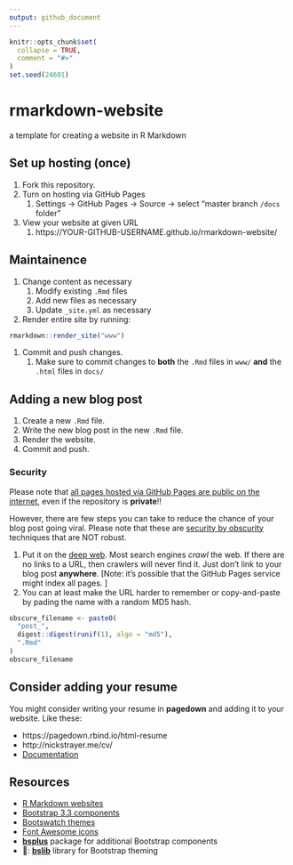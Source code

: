 ```yaml
---
output: github_document
---
```


<!-- README.md is generated from README.Rmd. Please edit that file -->

```r
knitr::opts_chunk$set(
  collapse = TRUE,
  comment = "#>"
)
set.seed(24601)
```

# rmarkdown-website

<!-- badges: start -->
<!-- badges: end -->

a template for creating a website in R Markdown

## Set up hosting (once)

1. Fork this repository. 
1. Turn on hosting via GitHub Pages
    1. Settings -> GitHub Pages -> Source -> select "master branch `/docs` folder"
1. View your website at given URL
    1. https://YOUR-GITHUB-USERNAME.github.io/rmarkdown-website/

## Maintainence

1. Change content as necessary
    1. Modify existing `.Rmd` files
    1. Add new files as necessary
    1. Update `_site.yml` as necessary
1. Render entire site by running:

```r
rmarkdown::render_site("www")
```

1. Commit and push changes. 
    1. Make sure to commit changes to **both** the `.Rmd` files in `www/` **and** the `.html` files in `docs/`

## Adding a new blog post

1. Create a new `.Rmd` file. 
1. Write the new blog post in the new `.Rmd` file.
1. Render the website. 
1. Commit and push. 

### Security

Please note that [all pages hosted via GitHub Pages are public on the internet](https://docs.github.com/en/github/working-with-github-pages/about-github-pages), even if the repository is **private**!!

However, there are few steps you can take to reduce the chance of your blog post going viral. 
Please note that these are [security by obscurity](https://en.wikipedia.org/wiki/Security_through_obscurity) techniques that are NOT robust. 

1. Put it on the [deep web](https://en.wikipedia.org/wiki/Deep_web). Most search engines *crawl* the web. If there are no links to a URL, then crawlers will never find it. Just don't link to your blog post **anywhere**. [Note: it's possible that the GitHub Pages service might index all pages. ]
1. You can at least make the URL harder to remember or copy-and-paste by pading the name with a random MD5 hash. 

```r
obscure_filename <- paste0(
  "post_",
  digest::digest(runif(1), algo = "md5"),
  ".Rmd"
)
obscure_filename
```

## Consider adding your resume

You might consider writing your resume in **pagedown** and adding it to your website. 
Like these:

- https://pagedown.rbind.io/html-resume
- http://nickstrayer.me/cv/
- [Documentation](https://pagedown.rbind.io/#fig:resume-relaxed)

## Resources

- [R Markdown websites](https://bookdown.org/yihui/rmarkdown/rmarkdown-site.html)
- [Bootstrap 3.3 components](https://getbootstrap.com/docs/3.3/components/)
- [Bootswatch themes](https://bootswatch.com/3/)
- [Font Awesome icons](https://fontawesome.com/icons?d=gallery&m=free)
- [**bsplus**](https://ijlyttle.github.io/bsplus/articles/bsplus.html) package for additional Bootstrap components
- 📣: [**bslib**](https://rstudio.github.io/bslib/) library for Bootstrap theming

